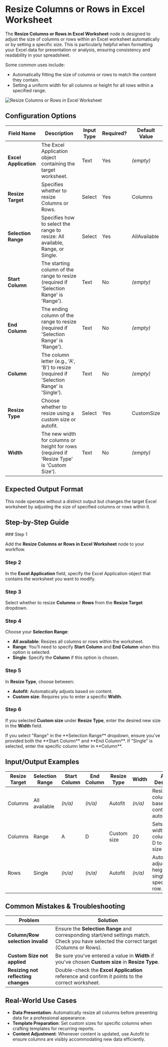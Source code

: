 
# Resize Columns or Rows in Excel Worksheet

The **Resize Columns or Rows in Excel Worksheet** node is designed to adjust the size of columns or rows within an Excel worksheet automatically or by setting a specific size. This is particularly helpful when formatting your Excel data for presentation or analysis, ensuring consistency and readability in your spreadsheet.

Some common uses include:

- Automatically fitting the size of columns or rows to match the content they contain.
- Setting a uniform width for all columns or height for all rows within a specified range.

![Resize Columns or Rows in Excel Worksheet](./resize-columns-or-rows-in-excel-worksheet.png)

## Configuration Options

| Field Name            | Description                                                                                | Input Type | Required? | Default Value |
| --------------------- | ------------------------------------------------------------------------------------------ | ---------- | --------- | ------------- |
| **Excel Application** | The Excel Application object containing the target worksheet.                              | Text       | Yes       | _(empty)_     |
| **Resize Target**     | Specifies whether to resize Columns or Rows.                                               | Select     | Yes       | Columns       |
| **Selection Range**   | Specifies how to select the range to resize: All available, Range, or Single.              | Select     | Yes       | AllAvailable  |
| **Start Column**      | The starting column of the range to resize (required if 'Selection Range' is 'Range').     | Text       | No        | _(empty)_     |
| **End Column**        | The ending column of the range to resize (required if 'Selection Range' is 'Range').       | Text       | No        | _(empty)_     |
| **Column**            | The column letter (e.g., 'A', 'B') to resize (required if 'Selection Range' is 'Single').  | Text       | No        | _(empty)_     |
| **Resize Type**       | Choose whether to resize using a custom size or autofit.                                   | Select     | Yes       | CustomSize    |
| **Width**             | The new width for columns or height for rows (required if 'Resize Type' is 'Custom Size'). | Text       | No        | _(empty)_     |

## Expected Output Format

This node operates without a distinct output but changes the target Excel worksheet by adjusting the size of specified columns or rows within it.

## Step-by-Step Guide

<Steps>
### Step 1

Add the **Resize Columns or Rows in Excel Worksheet** node to your workflow.

### Step 2

In the **Excel Application** field, specify the Excel Application object that contains the worksheet you want to modify.

### Step 3

Select whether to resize **Columns** or **Rows** from the **Resize Target** dropdown.

### Step 4

Choose your **Selection Range**:

- **All available**: Resizes all columns or rows within the worksheet.
- **Range**: You’ll need to specify **Start Column** and **End Column** when this option is selected.
- **Single**: Specify the **Column** if this option is chosen.

### Step 5

In **Resize Type**, choose between:

- **Autofit**: Automatically adjusts based on content.
- **Custom size**: Requires you to enter a specific **Width**.

### Step 6

If you selected **Custom size** under **Resize Type**, enter the desired new size in the **Width** field.

</Steps>

<Callout type="info" title="Tip">
  If you select "Range" in the **Selection Range** dropdown, ensure you've
  provided both the **Start Column** and **End Column**. If "Single" is
  selected, enter the specific column letter in **Column**.
</Callout>

## Input/Output Examples

| Resize Target | Selection Range | Start Column | End Column | Resize Type | Width   | Action Description                                          |
| ------------- | --------------- | ------------ | ---------- | ----------- | ------- | ----------------------------------------------------------- |
| Columns       | All available   | _(n/a)_      | _(n/a)_    | Autofit     | _(n/a)_ | Resizes all columns based on the content automatically.     |
| Columns       | Range           | A            | D          | Custom size | 20      | Sets the width of columns A to D to a custom size of 20.    |
| Rows          | Single          | _(n/a)_      | _(n/a)_    | Autofit     | _(n/a)_ | Automatically adjusts the height of a single specified row. |

## Common Mistakes & Troubleshooting

| Problem                             | Solution                                                                                                                                 |
| ----------------------------------- | ---------------------------------------------------------------------------------------------------------------------------------------- |
| **Column/Row selection invalid**    | Ensure the **Selection Range** and corresponding start/end settings match. Check you have selected the correct target (Columns or Rows). |
| **Custom Size not applied**         | Be sure you've entered a value in **Width** if you've chosen **Custom size** in **Resize Type**.                                         |
| **Resizing not reflecting changes** | Double-check the **Excel Application** reference and confirm it points to the correct worksheet.                                         |

## Real-World Use Cases

- **Data Presentation**: Automatically resize all columns before presenting data for a professional appearance.
- **Template Preparation**: Set custom sizes for specific columns when crafting templates for recurring reports.
- **Content Adjustment**: Whenever content is updated, use Autofit to ensure columns are visibly accommodating new data efficiently.

